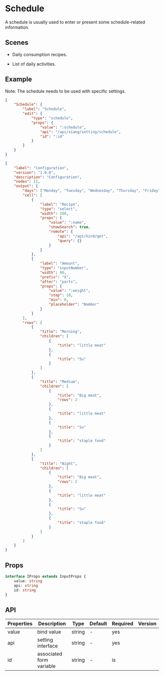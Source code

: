 # Schedule

A schedule is usually used to enter or present some schedule-related information.

## Scenes

- Daily consumption recipes.

- List of daily activities.

## Example

<Notice type='warning'>Note: The schedule needs to be used with specific settings. </Notice>

```json
{
	"Schedule": {
		"label": "Schedule",
		"edit": {
			"type": "schedule",
			"props": {
				"value": ":schedule",
				"api": "/api/xiang/setting/schedule",
				"id": ":id"
			}
		}
	}
}
```

<Detail title="/api/xiang/setting/schedule">

```json
{
	"label": "Configuration",
	"version": "1.0.0",
	"description": "Configuration",
	"nodes": [],
	"output": {
		"days": ["Monday", "Tuesday", "Wednesday", "Thursday", "Friday", "Saturday", "Sunday"],
		"cell": [
			{
				"label": "Recipe",
				"type": "select",
				"width": 200,
				"props": {
					"value": ":name",
					"showSearch": true,
					"remote": {
						"api": "/api/kind/get",
						"query": {}
					}
				}
			},
			{
				"label": "Amount",
				"type": "inputNumber",
				"width": 80,
				"prefix": "X",
				"after": "parts",
				"props": {
					"value": ":weight",
					"step": 10,
					"min": 0,
					"placeholder": "Number"
				}
			}
		],
		"rows": [
			{
				"title": "Morning",
				"children": [
					{
						"title": "little meat"
					},
					{
						"title": "Su"
					}
				]
			},
			{
				"title": "Medium",
				"children": [
					{
						"title": "Big meat",
						"rows": 2
					},
					{
						"title": "little meat"
					},
					{
						"title": "Su"
					},
					{
						"title": "staple food"
					}
				]
			},
			{
				"title": "Night",
				"children": [
					{
						"title": "Big meat",
						"rows": 2
					},
					{
						"title": "little meat"
					},
					{
						"title": "Su"
					},
					{
						"title": "staple food"
					}
				]
			}
		]
	}
}
```

</Detail>

## Props

```ts
interface IProps extends InputProps {
	value: string
	api: string
	id: string
}
```

## API

| Properties | Description              | Type   | Default | Required | Version |
| ---------- | ------------------------ | ------ | ------- | -------- | ------- |
| value      | bind value               | string | -       | yes      |         |
| api        | setting interface        | string | -       | yes      |         |
| id         | associated form variable | string | -       | is       |         |
